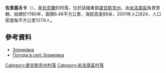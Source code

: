 {{coord|49|24|18|N|39|50|45|E|scale:100000|display=title}}

'''佐里基夫卡'''（{{lang-uk|Зориківка}}），是[[烏克蘭|烏克蘭]]的村落，位於該國東部[[盧甘斯克州|盧甘斯克州]]，由[[米洛韋區|米洛韋區]]負責管轄，始建於1780年，面積6.46平方公里，海拔高度86米，2001年人口824，人口密度每平方公里127.6人。

==參考資料==
*[http://w1.c1.rada.gov.ua/pls/z7502/A005?rdat1=30.08.2013&rf7571=18242 Зориківка]{{dead link|date=2017年11月 |bot=InternetArchiveBot |fix-attempted=yes }}
* [http://weather.in.ua/ua/lyganskaja/9131 Погода в селі Зориківка] {{Wayback|url=http://weather.in.ua/ua/lyganskaja/9131 |date=20190312191430 }}

{{DEFAULTSORT:Зориківка}}
[[Category:盧甘斯克州村落|Category:盧甘斯克州村落]]
[[Category:米洛韋區村落|Category:米洛韋區村落]]


{{Luhansk-geo-stub}}